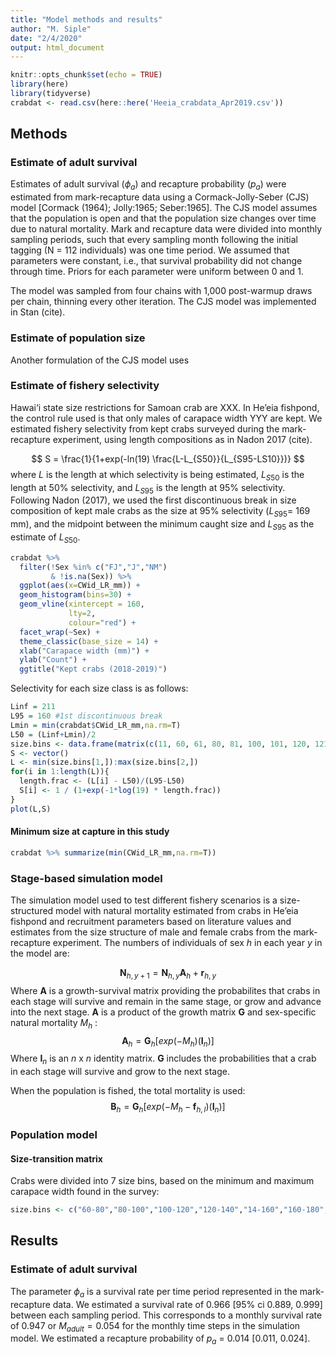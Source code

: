 ```yaml
---
title: "Model methods and results"
author: "M. Siple"
date: "2/4/2020"
output: html_document
---
```


```r
knitr::opts_chunk$set(echo = TRUE)
library(here)
library(tidyverse)
crabdat <- read.csv(here::here('Heeia_crabdata_Apr2019.csv'))

```

## Methods


### Estimate of adult survival

Estimates of adult survival ($\phi_a$) and recapture probability ($p_a$) were estimated from mark-recapture data using a Cormack-Jolly-Seber (CJS) model [Cormack (1964); Jolly:1965; Seber:1965]. The CJS model assumes that the population is open and that the population size changes over time due to natural mortality. Mark and recapture data were divided into monthly sampling periods, such that every sampling month following the initial tagging (N = 112 individuals) was one time period. We assumed that parameters were constant, i.e., that survival probability did not change through time. Priors for each parameter were uniform between 0 and 1.

The model was sampled from four chains with 1,000 post-warmup draws per chain, thinning every other iteration. The CJS model was implemented in Stan (cite).

### Estimate of population size
Another formulation of the CJS model uses 

### Estimate of fishery selectivity

Hawai‘i state size restrictions for Samoan crab are XXX. In He'eia fishpond, the control rule used is that only males of carapace width YYY are kept. We estimated fishery selectivity from kept crabs surveyed during the mark-recapture experiment, using length compositions as in Nadon 2017 (cite). 

$$
S = \frac{1}{1+exp(-ln(19) \frac{L-L_{S50}}{L_{S95-LS10}})}
$$
where $L$ is the length at which selectivity is being estimated, $L_{S50}$ is the length at 50% selectivity, and $L_{S95}$ is the length at 95% selectivity. Following Nadon (2017), we used the first discontinuous break in size composition of kept male crabs as the size at 95% selectivity ($L_{S95}$= 169 mm), and the midpoint between the minimum caught size and $L_{S95}$ as the estimate of $L_{S50}$.

```r
crabdat %>%
  filter(!Sex %in% c("FJ","J","NM")
         & !is.na(Sex)) %>%
  ggplot(aes(x=CWid_LR_mm)) + 
  geom_histogram(bins=30) +
  geom_vline(xintercept = 160,
             lty=2,
             colour="red") +
  facet_wrap(~Sex) +
  theme_classic(base_size = 14) +
  xlab("Carapace width (mm)") +
  ylab("Count") +
  ggtitle("Kept crabs (2018-2019)")
```
Selectivity for each size class is as follows:
```r
Linf = 211
L95 = 160 #1st discontinuous break
Lmin = min(crabdat$CWid_LR_mm,na.rm=T)
L50 = (Linf+Lmin)/2
size.bins <- data.frame(matrix(c(11, 60, 61, 80, 81, 100, 101, 120, 121, 140,141, 160, 161, 180, 181, Linf, Linf + 1, 250), nrow = 2))
S <- vector()
L <- min(size.bins[1,]):max(size.bins[2,])
for(i in 1:length(L)){
  length.frac <- (L[i] - L50)/(L95-L50)
  S[i] <- 1 / (1+exp(-1*log(19) * length.frac))
}
plot(L,S)
```
#### Minimum size at capture in this study
```r
crabdat %>% summarize(min(CWid_LR_mm,na.rm=T))
```

### Stage-based simulation model

The simulation model used to test different fishery scenarios is a size-structured model with natural mortality estimated from crabs in He'eia fishpond and recruitment parameters based on literature values and estimates from the size structure of male and female crabs from the mark-recapture experiment. The numbers of individuals of sex $h$ in each year $y$ in the model are:

$$
\textbf{N}_{h,y+1} = \textbf{N}_{h,y}\textbf{A}_h + \textbf{r}_{h,y}
$$
Where $\textbf{A}$ is a growth-survival matrix providing the probabilites that crabs in each stage will survive and remain in the same stage, or grow and advance into the next stage. $\textbf{A}$ is a product of the growth matrix $\textbf{G}$ and sex-specific natural mortality $M_h$ :
$$
\textbf{A}_{h} = \textbf{G}_{h}[exp(-M_h)(\textbf{I}_n)]
$$
Where $\textbf{I}_n$ is an $n$ x $n$ identity matrix. $\textbf{G}$ includes the probabilities that a crab in each stage will survive and grow to the next stage. 

When the population is fished, the total mortality is used:
$$
\textbf{B}_{h} = \textbf{G}_{h}[exp(-M_h-\textbf{f}_{h,l})(\textbf{I}_n)]
$$


### Population model
#### Size-transition matrix
Crabs were divided into 7 size bins, based on the minimum and maximum carapace width found in the survey:

```r
size.bins <- c("60-80","80-100","100-120","120-140","14-160","160-180","180-200")

```

## Results

### Estimate of adult survival
The parameter $\phi_a$ is a survival rate per time period represented in the mark-recapture data. We estimated a survival rate of 0.966 [95% ci 0.889, 0.999] between each sampling period. This corresponds to a monthly survival rate of 0.947 or $M_{adult} = 0.054$ for the monthly time steps in the simulation model. We estimated a recapture probability of $p_a$ = 0.014 [0.011, 0.024].  